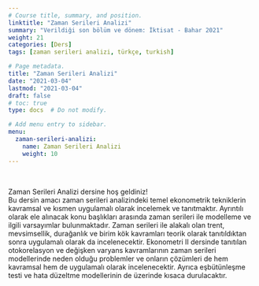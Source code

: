 ```yaml
---
# Course title, summary, and position.
linktitle: "Zaman Serileri Analizi"
summary: "Verildiği son bölüm ve dönem: İktisat - Bahar 2021"
weight: 21
categories: [Ders]
tags: [zaman serileri analizi, türkçe, turkish]

# Page metadata.
title: "Zaman Serileri Analizi"
date: "2021-03-04"
lastmod: "2021-03-04"
draft: false
# toc: true
type: docs  # Do not modify.

# Add menu entry to sidebar.
menu:
  zaman-serileri-analizi:
    name: Zaman Serileri Analizi
    weight: 10
---
```


<br>

Zaman Serileri Analizi dersine hoş geldiniz!  
Bu dersin amacı zaman serileri analizindeki temel ekonometrik tekniklerin kavramsal ve kısmen uygulamalı olarak incelemek ve tanıtmaktır. Ayrıntılı olarak ele alınacak konu başlıkları arasında zaman serileri ile modelleme ve ilgili varsayımlar bulunmaktadır. Zaman serileri ile alakalı olan trent, mevsimsellik, durağanlık ve birim kök kavramları teorik olarak tanıtıldıktan sonra uygulamalı olarak da incelenecektir. Ekonometri II dersinde tanıtılan otokorelasyon ve değişken varyans kavramlarının zaman serileri modellerinde neden olduğu problemler ve onların çözümleri de hem kavramsal hem de uygulamalı olarak incelenecektir. Ayrıca eşbütünleşme testi ve hata düzeltme modellerinin de üzerinde kısaca durulacaktır.

